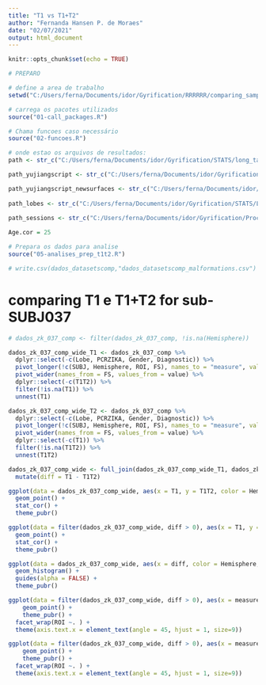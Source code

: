 ```yaml
---
title: "T1 vs T1+T2"
author: "Fernanda Hansen P. de Moraes"
date: "02/07/2021"
output: html_document
---
```


```r
knitr::opts_chunk$set(echo = TRUE)
```

```r
# PREPARO

# define a area de trabalho
setwd("C:/Users/ferna/Documents/idor/Gyrification/RRRRRR/comparing_samples/") # se no computador

# carrega os pacotes utilizados
source("01-call_packages.R")

# Chama funcoes caso necessário
source("02-funcoes.R")

# onde estao os arquivos de resultados:
path <- str_c("C:/Users/ferna/Documents/idor/Gyrification/STATS/long_tables/")

path_yujiangscript <- str_c("C:/Users/ferna/Documents/idor/Gyrification/STATS/Wang_code_extraction/")

path_yujiangscript_newsurfaces <- str_c("C:/Users/ferna/Documents/idor/Gyrification/STATS/Wang_code_extraction/")
  
path_lobes <- str_c("C:/Users/ferna/Documents/idor/Gyrification/STATS/LobesScaling/")
 
path_sessions <- str_c("C:/Users/ferna/Documents/idor/Gyrification/Processamento_longitudinal/V6/data/")

Age.cor = 25

# Prepara os dados para analise
source("05-analises_prep_t1t2.R")

# write.csv(dados_datasetscomp,"dados_datasetscomp_malformations.csv")
```

# comparing T1 e T1+T2 for sub-SUBJ037
```r
# dados_zk_037_comp <- filter(dados_zk_037_comp, !is.na(Hemisphere))

dados_zk_037_comp_wide_T1 <- dados_zk_037_comp %>%
  dplyr::select(-c(Lobe, PCRZIKA, Gender, Diagnostic)) %>%
  pivot_longer(!c(SUBJ, Hemisphere, ROI, FS), names_to = "measure", values_to = "value") %>%
  pivot_wider(names_from = FS, values_from = value) %>%
  dplyr::select(-c(T1T2)) %>%
  filter(!is.na(T1)) %>%
  unnest(T1)

dados_zk_037_comp_wide_T2 <- dados_zk_037_comp %>%
  dplyr::select(-c(Lobe, PCRZIKA, Gender, Diagnostic)) %>%
  pivot_longer(!c(SUBJ, Hemisphere, ROI, FS), names_to = "measure", values_to = "value") %>%
  pivot_wider(names_from = FS, values_from = value) %>%
  dplyr::select(-c(T1)) %>%
  filter(!is.na(T1T2)) %>%
  unnest(T1T2)

dados_zk_037_comp_wide <- full_join(dados_zk_037_comp_wide_T1, dados_zk_037_comp_wide_T2) %>%
  mutate(diff = T1 - T1T2)

ggplot(data = dados_zk_037_comp_wide, aes(x = T1, y = T1T2, color = Hemisphere)) +
  geom_point() +
  stat_cor() +
  theme_pubr()

ggplot(data = filter(dados_zk_037_comp_wide, diff > 0), aes(x = T1, y = T1T2, color = Hemisphere)) +
  geom_point() +
  stat_cor() +
  theme_pubr()

ggplot(data = dados_zk_037_comp_wide, aes(x = diff, color = Hemisphere, fill = Hemisphere, alpha = 0.4)) +
  geom_histogram() +
  guides(alpha = FALSE) +
  theme_pubr()

ggplot(data = filter(dados_zk_037_comp_wide, diff > 0), aes(x = measure, y = diff, color = Hemisphere)) +
    geom_point() +
    theme_pubr() +
  facet_wrap(ROI ~. ) +
  theme(axis.text.x = element_text(angle = 45, hjust = 1, size=9))

ggplot(data = filter(dados_zk_037_comp_wide, diff > 0), aes(x = measure, y = diff/T1, color = Hemisphere)) +
    geom_point() +
    theme_pubr() +
  facet_wrap(ROI ~. ) +
  theme(axis.text.x = element_text(angle = 45, hjust = 1, size=9))

```